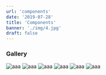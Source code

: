 ```yaml
---
url: 'components'
date: '2019-07-28'
title: 'Components'
banner: './img/4.jpg'
draft: false
---
```


### Gallery

<Gallery>

![aaa](../img/avatar.jpg)
![aaa](../img/avatar.jpg)
![aaa](../img/avatar.jpg)
![aaa](../img/avatar.jpg)
![aaa](../img/avatar.jpg)
![aaa](../img/avatar.jpg)

</Gallery>

